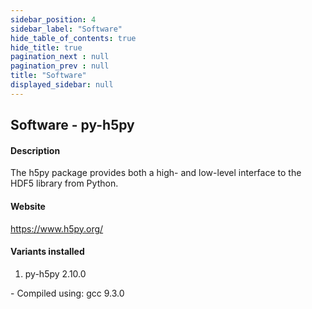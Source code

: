 ```yaml
---
sidebar_position: 4
sidebar_label: "Software"
hide_table_of_contents: true
hide_title: true
pagination_next : null
pagination_prev : null
title: "Software"
displayed_sidebar: null
---
```


## Software - py-h5py


#### Description
The h5py package provides both a high- and low-level interface to the HDF5 library from Python.

#### Website
https://www.h5py.org/

#### Variants installed
1. py-h5py 2.10.0
<div class="ul-circle">
    - Compiled using: gcc 9.3.0
</div>

